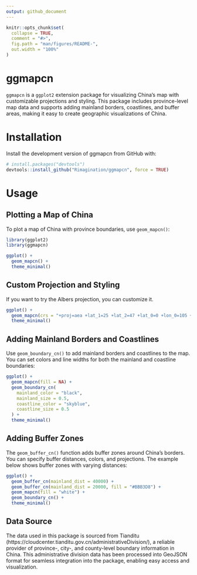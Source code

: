 ```yaml
---
output: github_document
---
```


<!-- README.md is generated from README.Rmd. Please edit that file -->

```r
knitr::opts_chunk$set(
  collapse = TRUE,
  comment = "#>",
  fig.path = "man/figures/README-",
  out.width = "100%"
)
```

# ggmapcn

<!-- badges: start -->
<!-- badges: end -->

`ggmapcn` is a `ggplot2` extension package for visualizing China's map with customizable projections and styling. This package includes province-level map data and supports adding mainland borders, coastlines, and buffer areas, making it easy to create geographic visualizations of China.

# Installation

Install the development version of ggmapcn from GitHub with:

``` r
# install.packages("devtools")
devtools::install_github("Rimagination/ggmapcn", force = TRUE)
```

# Usage

## Plotting a Map of China

To plot a map of China with province boundaries, use `geom_mapcn()`:

```r
library(ggplot2)
library(ggmapcn)

ggplot() +
  geom_mapcn() +
  theme_minimal()
```

## Custom Projection and Styling

If you want to try the Albers projection, you can customize it.

```r
ggplot() +
  geom_mapcn(crs = "+proj=aea +lat_1=25 +lat_2=47 +lat_0=0 +lon_0=105 +x_0=0 +y_0=0 +datum=WGS84 +units=m +no_defs", color = "black", fill = "white", size = 0.7) +
  theme_minimal()
```

## Adding Mainland Borders and Coastlines

Use `geom_boundary_cn()` to add mainland borders and coastlines to the map. You can set colors and line widths for both the mainland and coastline boundaries:

```r
ggplot() +
  geom_mapcn(fill = NA) +
  geom_boundary_cn(
    mainland_color = "black",
    mainland_size = 0.5,
    coastline_color = "skyblue",
    coastline_size = 0.5
  ) +
  theme_minimal()
```

## Adding Buffer Zones

The `geom_buffer_cn()` function adds buffer zones around China’s borders. You can specify buffer distances, colors, and projections. The example below shows buffer zones with varying distances:

```r
ggplot() +
  geom_buffer_cn(mainland_dist = 40000) +
  geom_buffer_cn(mainland_dist = 20000, fill = "#BBB3D8") +
  geom_mapcn(fill = "white") +
  geom_boundary_cn() +
  theme_minimal()
```

## Data Source

The data used in this package is sourced from Tianditu (https://cloudcenter.tianditu.gov.cn/administrativeDivision/), a reliable provider of province-, city-, and county-level boundary information in China. This administrative division data has been processed into GeoJSON format for seamless integration into the package, enabling easy access and visualization.
